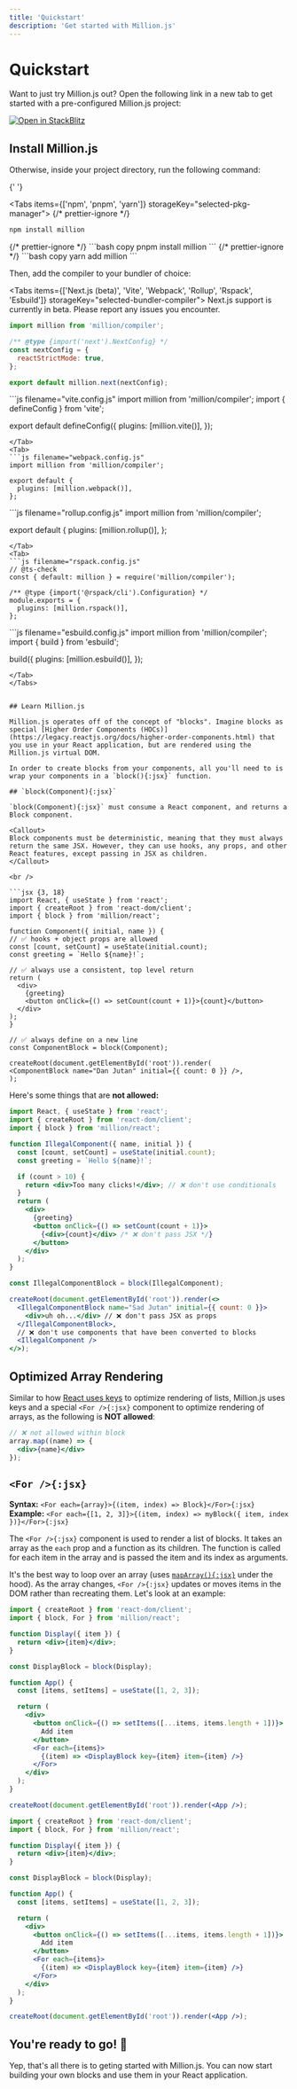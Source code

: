 ```yaml
---
title: 'Quickstart'
description: 'Get started with Million.js'
---
```



# Quickstart

Want to just try Million.js out? Open the following link in a new tab to get started with a pre-configured Million.js project:

[![Open in StackBlitz](https://developer.stackblitz.com/img/open_in_stackblitz.svg)](https://stackblitz.com/github/aidenybai/million-react)

## Install Million.js

Otherwise, inside your project directory, run the following command:

{' '}

<Tabs items={['npm', 'pnpm', 'yarn']} storageKey="selected-pkg-manager">
  {/* prettier-ignore */}
  <Tab>
  ```bash copy
  npm install million
  ```
  </Tab>
  {/* prettier-ignore */}
  <Tab>
  ```bash copy
  pnpm install million
  ```
  </Tab>
  {/* prettier-ignore */}
  <Tab>
  ```bash copy
  yarn add million
  ```
  </Tab>
</Tabs>

Then, add the compiler to your bundler of choice:

<Tabs items={['Next.js (beta)', 'Vite', 'Webpack', 'Rollup', 'Rspack', 'Esbuild']} storageKey="selected-bundler-compiler">
  <Tab>
  <Callout>
    Next.js support is currently in beta. Please report any issues you encounter.
  </Callout>
  ```js filename="next.config.mjs"
  import million from 'million/compiler';

  /** @type {import('next').NextConfig} */
  const nextConfig = {
    reactStrictMode: true,
  };

  export default million.next(nextConfig);
  ```
  </Tab>
  <Tab>
  ```js filename="vite.config.js"
  import million from 'million/compiler';
  import { defineConfig } from 'vite';

  export default defineConfig({
    plugins: [million.vite()],
  });
  ```
  </Tab>
  <Tab>
  ```js filename="webpack.config.js"
  import million from 'million/compiler';

  export default {
    plugins: [million.webpack()],
  };
  ```
  </Tab>
  <Tab>
  ```js filename="rollup.config.js"
  import million from 'million/compiler';

  export default {
    plugins: [million.rollup()],
  };
  ```
  </Tab>
  <Tab>
  ```js filename="rspack.config.js"
  // @ts-check
  const { default: million } = require('million/compiler');

  /** @type {import('@rspack/cli').Configuration} */
  module.exports = {
    plugins: [million.rspack()],
  };
  ```
  </Tab>
  <Tab>
  ```js filename="esbuild.config.js"
  import million from 'million/compiler';
  import { build } from 'esbuild';

  build({
    plugins: [million.esbuild()],
  });
  ```
  </Tab>
</Tabs>


## Learn Million.js

Million.js operates off of the concept of "blocks". Imagine blocks as special [Higher Order Components (HOCs)](https://legacy.reactjs.org/docs/higher-order-components.html) that you use in your React application, but are rendered using the Million.js virtual DOM.

In order to create blocks from your components, all you'll need to is wrap your components in a `block(){:jsx}` function.

## `block(Component){:jsx}`

`block(Component){:jsx}` must consume a React component, and returns a Block component.

<Callout>
  Block components must be deterministic, meaning that they must always return the same JSX. However, they can use hooks, any props, and other React features, except passing in JSX as children.
</Callout>

<br />

```jsx {3, 18}
import React, { useState } from 'react';
import { createRoot } from 'react-dom/client';
import { block } from 'million/react';

function Component({ initial, name }) {
  // ✅ hooks + object props are allowed
  const [count, setCount] = useState(initial.count);
  const greeting = `Hello ${name}!`;

  // ✅ always use a consistent, top level return
  return (
    <div>
      {greeting}
      <button onClick={() => setCount(count + 1)}>{count}</button>
    </div>
  );
}

// ✅ always define on a new line
const ComponentBlock = block(Component);

createRoot(document.getElementById('root')).render(
  <ComponentBlock name="Dan Jutan" initial={{ count: 0 }} />,
);
```

Here's some things that are **not allowed:**

```jsx {10, 16, 26, 28-29}
import React, { useState } from 'react';
import { createRoot } from 'react-dom/client';
import { block } from 'million/react';

function IllegalComponent({ name, initial }) {
  const [count, setCount] = useState(initial.count);
  const greeting = `Hello ${name}!`;

  if (count > 10) {
    return <div>Too many clicks!</div>; // ❌ don't use conditionals
  }
  return (
    <div>
      {greeting}
      <button onClick={() => setCount(count + 1)}>
        {<div>{count}</div> /* ❌ don't pass JSX */}
      </button>
    </div>
  );
}

const IllegalComponentBlock = block(IllegalComponent);

createRoot(document.getElementById('root')).render(<>
  <IllegalComponentBlock name="Sad Jutan" initial={{ count: 0 }}>
    <div>uh oh...</div> // ❌ don't pass JSX as props
  </IllegalComponentBlock>,
  // ❌ don't use components that have been converted to blocks
  <IllegalComponent />
</>);
```

## Optimized Array Rendering

Similar to how [React uses keys](https://react.dev/learn/rendering-lists#keeping-list-items-in-order-with-key) to optimize rendering of lists, Million.js uses keys and a special `<For />{:jsx}` component to optimize rendering of arrays, as the following is **NOT allowed**:

```jsx
// ❌ not allowed within block
array.map((name) => {
  <div>{name}</div>
});
```

## `<For />{:jsx}`

**Syntax:** `<For each={array}>{(item, index) => Block}</For>{:jsx}`\
**Example:** `<For each={[1, 2, 3]}>{(item, index) => myBlock({ item, index })}</For>{:jsx}`

The `<For />{:jsx}` component is used to render a list of blocks. It takes an array as the `each` prop and a function as its children. The function is called for each item in the array and is passed the item and its index as arguments.

It's the best way to loop over an array (uses [`mapArray(){:jsx}`](/map-array) under the hood). As the array changes, `<For />{:jsx}` updates or moves items in the DOM rather than recreating them. Let's look at an example:


```jsx {8, 18-20}
import { createRoot } from 'react-dom/client';
import { block, For } from 'million/react';

function Display({ item }) {
  return <div>{item}</div>;
}

const DisplayBlock = block(Display);

function App() {
  const [items, setItems] = useState([1, 2, 3]);

  return (
    <div>
      <button onClick={() => setItems([...items, items.length + 1])}>
        Add item
      </button>
      <For each={items}>
        {(item) => <DisplayBlock key={item} item={item} />}
      </For>
    </div>
  );
}

createRoot(document.getElementById('root')).render(<App />);
```

```jsx {8, 18-20}
import { createRoot } from 'react-dom/client';
import { block, For } from 'million/react';

function Display({ item }) {
  return <div>{item}</div>;
}

const DisplayBlock = block(Display);

function App() {
  const [items, setItems] = useState([1, 2, 3]);

  return (
    <div>
      <button onClick={() => setItems([...items, items.length + 1])}>
        Add item
      </button>
      <For each={items}>
        {(item) => <DisplayBlock key={item} item={item} />}
      </For>
    </div>
  );
}

createRoot(document.getElementById('root')).render(<App />);
```

## You're ready to go! 🎉

Yep, that's all there is to geting started with Million.js. You can now start building your own blocks and use them in your React application.
